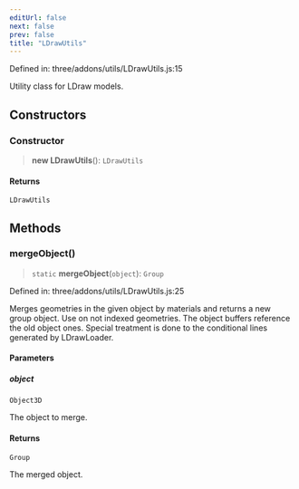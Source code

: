 ```yaml
---
editUrl: false
next: false
prev: false
title: "LDrawUtils"
---
```


Defined in: three/addons/utils/LDrawUtils.js:15

Utility class for LDraw models.

## Constructors

### Constructor

> **new LDrawUtils**(): `LDrawUtils`

#### Returns

`LDrawUtils`

## Methods

### mergeObject()

> `static` **mergeObject**(`object`): `Group`

Defined in: three/addons/utils/LDrawUtils.js:25

Merges geometries in the given object by materials and returns a new group object.
Use on not indexed geometries. The object buffers reference the old object ones.
Special treatment is done to the conditional lines generated by LDrawLoader.

#### Parameters

##### object

`Object3D`

The object to merge.

#### Returns

`Group`

The merged object.
